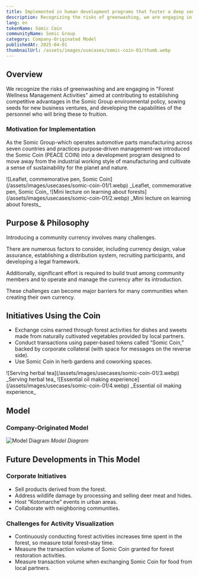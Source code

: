 ```yaml
---
title: Implemented in human development programs that foster a deep sense of sustainability for local regions and nature.
description: Recognizing the risks of greenwashing, we are engaging in "Forest Wellness Management Activities" aimed at contributing to establishing competitive advantages in the Somic Group environmental policy, sowing seeds for new business ventures, and developing the capabilities of the personnel who will realize these initiatives.
lang: en
tokenName: Somic Coin
communityName: Somic Group
category: Company-Originated Model
publishedAt: 2025-04-01
thumbnailUrl: /assets/images/usecases/somic-coin-01/thumb.webp
---
```


## Overview

We recognize the risks of greenwashing and are engaging in "Forest Wellness Management Activities" aimed at contributing to establishing competitive advantages in the Somic Group environmental policy, sowing seeds for new business ventures, and developing the capabilities of the personnel who will bring these to fruition.

### Motivation for Implementation

As the Somic Group-which operates automotive parts manufacturing across seven countries and practices purpose‑driven management-we introduced the Somic Coin (PEACE COIN) into a development program designed to move away from the industrial working style of manufacturing and cultivate a sense of sustainability for the planet and nature.

<Col>
  <Flex>
    ![Leaflet, commemorative pen, Somic
    Coin](/assets/images/usecases/somic-coin-01/1.webp)
    _Leaflet, commemorative pen, Somic Coin_
  </Flex>
  <Flex>
    ![Mini lecture on learning about
    forests](/assets/images/usecases/somic-coin-01/2.webp)
    _Mini lecture on learning about forests_
  </Flex>
</Col>

## Purpose & Philosophy

Introducing a community currency involves many challenges.

There are numerous factors to consider, including currency design, value assurance, establishing a distribution system, recruiting participants, and developing a legal framework.

Additionally, significant effort is required to build trust among community members and to operate and manage the currency after its introduction.

These challenges can become major barriers for many communities when creating their own currency.

## Initiatives Using the Coin

- Exchange coins earned through forest activities for dishes and sweets made from naturally cultivated vegetables provided by local partners.
- Conduct transactions using paper‑based tokens called “Somic Coin,” backed by corporate collateral (with space for messages on the reverse side).
- Use Somic Coin in herb gardens and coworking spaces.

<Col>
  <Flex>
    ![Serving herbal tea](/assets/images/usecases/somic-coin-01/3.webp)
    _Serving herbal tea_
  </Flex>
  <Flex>
    ![Essential oil making
    experience](/assets/images/usecases/somic-coin-01/4.webp)
    _Essential oil making experience_
  </Flex>
</Col>

## Model

### Company-Originated Model

![Model Diagram](/assets/images/usecases/somic-coin-01/5.webp)
_Model Diagram_

## Future Developments in This Model

### Corporate Initiatives

- Sell products derived from the forest.
- Address wildlife damage by processing and selling deer meat and hides.
- Host “Kotomarche” events in urban areas.
- Collaborate with neighboring communities.

### Challenges for Activity Visualization

- Continuously conducting forest activities increases time spent in the forest, so measure total forest‑stay time.
- Measure the transaction volume of Somic Coin granted for forest restoration activities.
- Measure transaction volume when exchanging Somic Coin for food from local partners.
